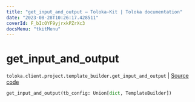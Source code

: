 ```yaml
---
title: "get_input_and_output — Toloka-Kit | Toloka documentation"
date: "2023-08-28T10:26:17.428511"
coverId: F_bIcOYF9yjrxkPZrXc3
docsMenu: "tkitMenu"
---
```


# get_input_and_output

`toloka.client.project.template_builder.get_input_and_output` | [Source code](https://github.com/Toloka/toloka-kit/blob/v1.2.1/src/client/project/template_builder/__init__.py#L230)

```python
get_input_and_output(tb_config: Union[dict, TemplateBuilder])
```